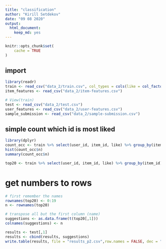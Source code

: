 ```yaml
---
title: "classification"
author: "Kirill Setdekov"
date: "09 08 2020"
output:
  html_document:
    keep_md: yes
---
```


```r
knitr::opts_chunk$set(
	cache = TRUE
)
```

## import
```r
library(readr)
train <- read_csv("data_2/train.csv", col_types = cols(like = col_factor()))
item_features <- read_csv("data_2/item-features.csv")

# View(train)
test <- read_csv("data_2/test.csv")
user_features <- read_csv("data_2/user-features.csv")
sample_submission <- read_csv("data_2/sample-submission.csv")
```
## simple count which id is most liked
```r
library(dplyr)
count_occ <- train %>% select(user_id, item_id, like) %>% group_by(item_id) %>% summarize(pct.like = mean(like == "1"), n=n(), lowconf = qbinom(0.05,n,pct.like)/n)  %>% select(n) 
hist(count_occ$n)
summary(count_occ$n)

top20 <- train %>% select(user_id, item_id, like) %>% group_by(item_id) %>% summarize(pct.like = mean(like == "1"), n=n(), lowconf = qbinom(0.05,n,pct.like)/n)  %>% filter(((n > 6) & (pct.like ==1 )) | pct.like <1) %>% arrange( desc(lowconf)) %>% head(20)
```

# get numbers to rows
```r
# first remember the names
rownames(top20) <- 0:19
n <- rownames(top20)

# transpose all but the first column (name)
suggestions <- as.data.frame(t(top20[,1]))
colnames(suggestions) <- n

```

```r
results <- test[,1]
results <- cbind(results, suggestions)
write.table(results, file = "results_p2.csv",row.names = FALSE, dec = ".", sep = ",")

```

